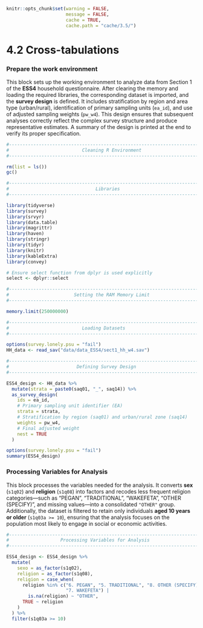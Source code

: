 ```r
knitr::opts_chunk$set(warning = FALSE, 
                      message = FALSE,
                      cache = TRUE, 
                      cache.path = "cache/3.5/")
```

# 4.2 Cross-tabulations


### Prepare the work environment {-}

This block sets up the working environment to analyze data from Section 1 of the **ESS4** household questionnaire. After clearing the memory and loading the required libraries, the corresponding dataset is imported, and the **survey design** is defined. It includes stratification by region and area type (urban/rural), identification of primary sampling units (`ea_id`), and use of adjusted sampling weights (`pw_w4`). This design ensures that subsequent analyses correctly reflect the complex survey structure and produce representative estimates. A summary of the design is printed at the end to verify its proper specification.


```r
#------------------------------------------------------------------------------#
#                           Cleaning R Environment                             #
#------------------------------------------------------------------------------#

rm(list = ls())
gc()

#------------------------------------------------------------------------------#
#                                Libraries                                     #
#------------------------------------------------------------------------------#

library(tidyverse)
library(survey)
library(srvyr)
library(data.table)
library(magrittr)
library(haven)
library(stringr)
library(tidyr)
library(knitr)
library(kableExtra)
library(convey)

# Ensure select function from dplyr is used explicitly
select <- dplyr::select

#------------------------------------------------------------------------------#
#                        Setting the RAM Memory Limit                          #
#------------------------------------------------------------------------------#

memory.limit(250000000)

#------------------------------------------------------------------------------#
#                           Loading Datasets                                   #
#------------------------------------------------------------------------------#

options(survey.lonely.psu = "fail") 
HH_data <- read_sav("data/data_ESS4/sect1_hh_w4.sav")

#------------------------------------------------------------------------------#
#                         Defining Survey Design                              #
#------------------------------------------------------------------------------#

ESS4_design <- HH_data %>%
  mutate(strata = paste0(saq01, "_", saq14)) %>%
  as_survey_design(
    ids = ea_id,
    # Primary sampling unit identifier (EA)
    strata = strata,
    # Stratification by region (saq01) and urban/rural zone (saq14)
    weights = pw_w4,
    # Final adjusted weight
    nest = TRUE
  )

options(survey.lonely.psu = "fail")
summary(ESS4_design)

```
### Processing Variables for Analysis  {-}

This block processes the variables needed for the analysis. It converts **sex** (`s1q02`) and **religion** (`s1q08`) into factors and recodes less frequent religion categories—such as "PEGAN", "TRADITIONAL", "WAKEFETA", "OTHER (SPECIFY)", and missing values—into a consolidated `"OTHER"` group. Additionally, the dataset is filtered to retain only individuals **aged 10 years or older** (`s1q03a >= 10`), ensuring that the analysis focuses on the population most likely to engage in social or economic activities.

```r
#------------------------------------------------------------------------------#
#                   Processing Variables for Analysis                         #
#------------------------------------------------------------------------------#

ESS4_design <- ESS4_design %>%
  mutate(
    sexo = as_factor(s1q02),
    religion = as_factor(s1q08),
    religion = case_when(
      religion %in% c("6. PEGAN", "5. TRADITIONAL", "8. OTHER (SPECIFY)",
                      "7. WAKEFETA") |
        is.na(religion) ~ "OTHER",
      TRUE ~ religion
    )
  ) %>%
  filter(s1q03a >= 10)

```

